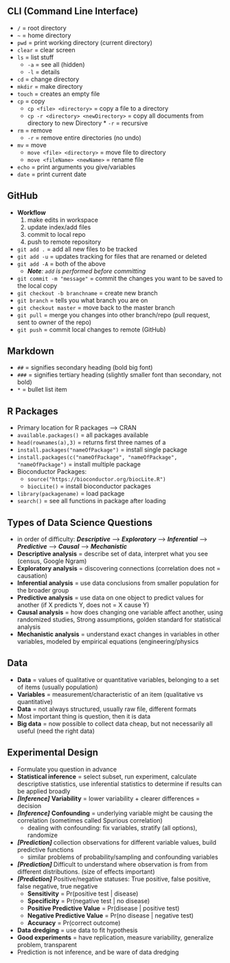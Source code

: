 ## CLI (Command Line Interface)

* `/` = root directory
* `~` = home directory
* `pwd` = print working directory (current directory)
* `clear` = clear screen
* `ls` = list stuff
    *  `-a` = see all (hidden)
    *  `-l` = details
* `cd` = change directory
* `mkdir` = make directory
* `touch` = creates an empty file
* `cp` = copy
    * `cp <file> <directory>` = copy a file to a directory
    * `cp -r <directory> <newDirectory>` = copy all documents from directory to new Directory
            * `-r` = recursive
* `rm` = remove
    * `-r` = remove entire directories (no undo)
* `mv` = move
    * `move <file> <directory>` = move file to directory
    * `move <fileName> <newName>` = rename file
* `echo` = print arguments you give/variables
* `date` = print current date 



## GitHub

* **Workflow** 
    1. make edits in workspace
    2. update index/add files
    3. commit to local repo 
    4. push to remote repository
* `git add .` = add all new files to be tracked
* `git add -u` = updates tracking for files that are renamed or deleted
* `git add -A` = both of the above
    * ***Note**: `add` is performed before committing*
* `git commit -m "message"` = commit the changes you want to be saved to the local copy
* `git checkout -b branchname` = create new branch
* `git branch` = tells you what branch you are on
* `git checkout master` = move back to the master branch
* `git pull` = merge you changes into other branch/repo (pull request, sent to owner of the repo)
* `git push` = commit local changes to remote (GitHub)



## Markdown

* `##` = signifies secondary heading (bold big font)
* `###` = signifies tertiary heading (slightly smaller font than secondary, not bold)
* `*` = bullet list item



## R Packages

* Primary location for R packages --> CRAN
* `available.packages()` = all packages available
* `head(rownames(a),3)` = returns first three names of a
* `install.packages("nameOfPackage")` = install single package
* `install.packages(c("nameOfPackage", "nameOfPackage", "nameOfPackage")` = install multiple package
* Bioconductor Packages:
    *  `source("https://bioconductor.org/biocLite.R")`
    *  `biocLite()` = install bioconductor packages
* `library(packagename)` = load package
* `search()` = see all functions in package after loading



## Types of Data Science Questions

* in order of difficulty: ***Descriptive*** --> ***Exploratory*** --> ***Inferential*** --> ***Predictive*** --> ***Causal*** --> ***Mechanistic***
* **Descriptive analysis** = describe set of data, interpret what you see (census, Google Ngram)
* **Exploratory analysis** = discovering connections (correlation does not = causation)
* **Inferential analysis** = use data conclusions from smaller population for the broader group
* **Predictive analysis** = use data on one object to predict values for another (if X predicts Y, does not = X cause Y)
* **Causal analysis** = how does changing one variable affect another, using randomized studies, Strong assumptions, golden standard for statistical analysis
* **Mechanistic analysis** = understand exact changes in variables in other variables, modeled by empirical equations (engineering/physics



## Data
* **Data** = values of qualitative or quantitative variables, belonging to a set of items (usually population)
* **Variables** = measurement/characteristic of an item (qualitative vs quantitative)
* **Data** = not always structured, usually raw file, different formats
* Most important thing is question, then it is data
* **Big data** = now possible to collect data cheap, but not necessarily all useful (need the right data)

## Experimental Design
* Formulate you question in advance 
* **Statistical inference** = select subset, run experiment, calculate descriptive statistics, use inferential statistics to determine if results can be applied broadly
* ***[Inference]*** **Variability** = lower variability + clearer differences = decision
* ***[Inference]*** **Confounding** = underlying variable might be causing the correlation (sometimes called Spurious correlation)
    * dealing with confounding: fix variables, stratify (all options), randomize
* ***[Prediction]*** collection observations for different variable values, build predictive functions
    *  similar problems of probability/sampling and confounding variables
* ***[Prediction]*** Difficult to understand where observation is from from different distributions. (size of effects important)
* ***[Prediction]*** Positive/negative statuses: True positive, false positive, false negative, true negative
    * **Sensitivity** = Pr(positive test | disease)
    * **Specificity** = Pr(negative test | no disease)
    * **Positive Predictive Value** = Pr(disease | positive test)
    * **Negative Predictive Value** = Pr(no disease | negative test)
    * **Accuracy** = Pr(correct outcome)
* **Data dredging** = use data to fit hypothesis 
* **Good experiments** = have replication, measure variability, generalize problem, transparent
* Prediction is not inference, and be ware of data dredging

